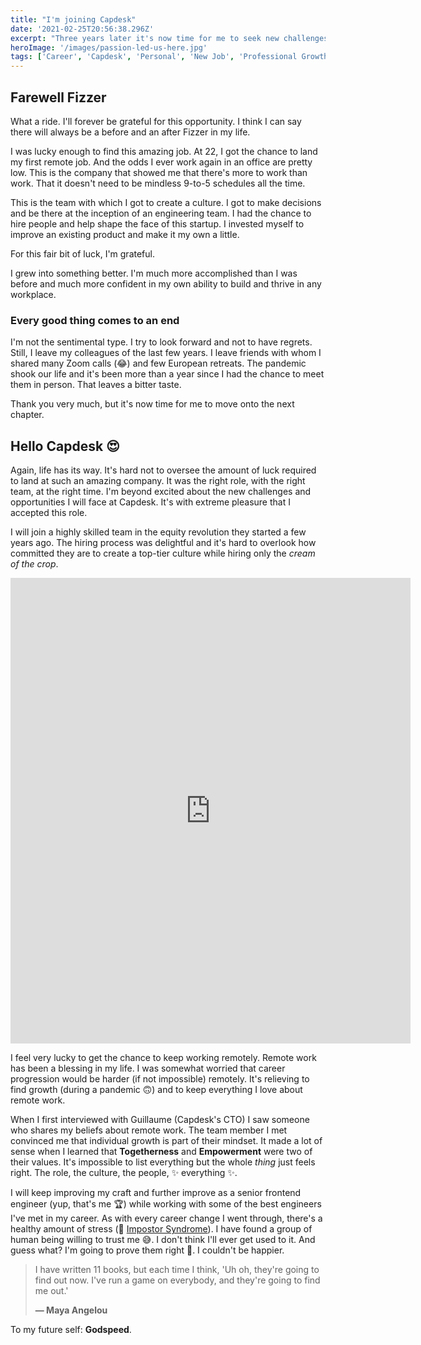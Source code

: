 ```yaml
---
title: "I'm joining Capdesk"
date: '2021-02-25T20:56:38.296Z'
excerpt: "Three years later it's now time for me to seek new challenges."
heroImage: '/images/passion-led-us-here.jpg'
tags: ['Career', 'Capdesk', 'Personal', 'New Job', 'Professional Growth']
---
```


## Farewell Fizzer

What a ride. I'll forever be grateful for this opportunity. I think I can say there will always be a before and an after Fizzer in my life.

I was lucky enough to find this amazing job. At 22, I got the chance to land my first remote job. And the odds I ever work again in an office are pretty low. This is the company that showed me that there's more to work than work. That it doesn't need to be mindless 9-to-5 schedules all the time.

This is the team with which I got to create a culture. I got to make decisions and be there at the inception of an engineering team. I had the chance to hire people and help shape the face of this startup. I invested myself to improve an existing product and make it my own a little.

For this fair bit of luck, I'm grateful.

I grew into something better. I'm much more accomplished than I was before and much more confident in my own ability to build and thrive in any workplace.

### Every good thing comes to an end

I'm not the sentimental type. I try to look forward and not to have regrets. Still, I leave my colleagues of the last few years. I leave friends with whom I shared many Zoom calls (😂) and few European retreats. The pandemic shook our life and it's been more than a year since I had the chance to meet them in person. That leaves a bitter taste.

Thank you very much, but it's now time for me to move onto the next chapter.

## Hello Capdesk 😍

Again, life has its way. It's hard not to oversee the amount of luck required to land at such an amazing company. It was the right role, with the right team, at the right time. I'm beyond excited about the new challenges and opportunities I will face at Capdesk. It's with extreme pleasure that I accepted this role.

I will join a highly skilled team in the equity revolution they started a few years ago. The hiring process was delightful and it's hard to overlook how committed they are to create a top-tier culture while hiring only the _cream of the crop_.

<div className="mb-6">
  <iframe
    className="ig-frame"
    src="https://www.instagram.com/p/CKg0LURBas_/embed"
    width="640"
    height="745"
    frameBorder="0"
    scrolling="no"
    style={{ maxWidth: '100%' }}
  ></iframe>
</div>

I feel very lucky to get the chance to keep working remotely. Remote work has been a blessing in my life. I was somewhat worried that career progression would be harder (if not impossible) remotely. It's relieving to find growth (during a pandemic 🙃) and to keep everything I love about remote work.

When I first interviewed with Guillaume (Capdesk's CTO) I saw someone who shares my beliefs about remote work. The team member I met convinced me that individual growth is part of their mindset. It made a lot of sense when I learned that **Togetherness** and **Empowerment** were two of their values. It's impossible to list everything but the whole _thing_ just feels right. The role, the culture, the people, ✨ everything ✨.

I will keep improving my craft and further improve as a senior frontend engineer (yup, that's me 🏆) while working with some of the best engineers I've met in my career. As with every career change I went through, there's a healthy amount of stress (👋 [Impostor Syndrome](https://en.wikipedia.org/wiki/Impostor_syndrome)). I have found a group of human being willing to trust me 😅. I don't think I'll ever get used to it. And guess what? I'm going to prove them right 💪. I couldn't be happier.

> I have written 11 books, but each time I think, 'Uh oh, they're going to find out now. I've run a game on everybody, and they're going to find me out.'
>
> **— Maya Angelou**

To my future self: **Godspeed**.

